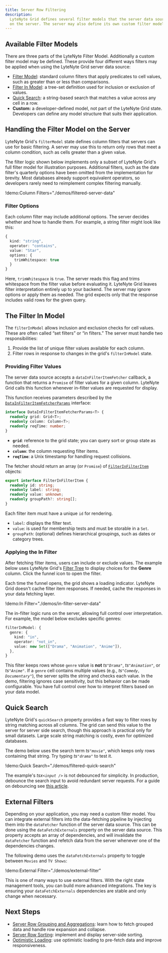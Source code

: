 ```yaml
---
title: Server Row Filtering
description:
  LyteNyte Grid defines several filter models that the server data source can use to filter rows
  on the server. The server may also define its own custom filter model to implement application-specific filtering logic.
---
```


## Available Filter Models

There are three parts of the LyteNyte Filter Model. Additionally a custom filter model may be defined. These
provide four different ways filters may be applied when using the LyteNyte Grid server data source:

- [Filter Model](/docs/reference/filters#filtermodelitem): standard column filters that
  apply predicates to cell values, such as greater than or less than comparisons.
- [Filter In Model](/docs/reference/filters#filterin): a tree-set definition used
  for inclusion or exclusion of values.
- [Quick Search](/docs/filter-quick-filter): a string-based search that matches a value across any cell in a row.
- **Custom:** a developer-defined model, not part of the LyteNyte Grid state.
  Developers can define any model structure that suits their application.

## Handling the Filter Model on the Server

LyteNyte Grid's `filterModel` state defines column filters that servers can use for basic filtering.
A server may use this to return only rows that meet a column condition, such as cells greater than a given value.

<Callout type="warn">

The filter logic shown below implements only a subset of LyteNyte Grid's full filter model for
illustration purposes. Additional filters, such as the date filter's quarterly options have been omitted from the
implementation for brevity. Most databases already support equivalent operators, so developers rarely
need to reimplement complex filtering manually.

</Callout>

!demo:Column Filters="./demos/filtered-server-data"

### Filter Options

Each column filter may include additional options. The server decides whether and how to handle them.
For example, a string filter might look like this:

```ts
{
  kind: "string",
  operator: "contains",
  value: "Star",
  options: {
    trimWhitespace: true
  }
}
```

Here, `trimWhitespace` is `true`. The server reads this flag and trims whitespace from the
filter value before evaluating it. LyteNyte Grid leaves filter interpretation entirely up to
your backend. The server may ignore options or apply them as needed.
The grid expects only that the response includes valid rows for the given query.

## The Filter In Model

The `filterInModel` allows inclusion and exclusion checks for cell values.
These are often called “set filters” or “in filters.” The server must handle two responsibilities:

1. Provide the list of unique filter values available for each column.
2. Filter rows in response to changes in the grid's `filterInModel` state.

### Providing Filter Values

The server data source accepts a `dataInFilterItemFetcher` callback, a function that
returns a `Promise` of filter values for a given column.
LyteNyte Grid calls this function whenever in-filter values are requested for display.

This function receives parameters described by the
[`DataInFilterItemFetcherParams`](/docs/reference/row-data-source#datainfilteritemfetcherparams) interface:

```ts
interface DataInFilterItemFetcherParams<T> {
  readonly grid: Grid<T>;
  readonly column: Column<T>;
  readonly reqTime: number;
}
```

- **`grid`**: reference to the grid state; you can query sort or group state as needed.
- **`column`**: the column requesting filter items.
- **`reqTime`**: a Unix timestamp for handling request collisions.

The fetcher should return an array (or `Promise`) of [`FilterInFilterItem`](/docs/reference/filters#filterinfilteritem) objects:

```ts
export interface FilterInFilterItem {
  readonly id: string;
  readonly label: string;
  readonly value: unknown;
  readonly groupPath?: string[];
}
```

Each filter item must have a unique `id` for rendering.

- `label`: displays the filter text.
- `value`: is used for membership tests and must be storable in a `Set`.
- `groupPath`: (optional) defines hierarchical groupings, such as dates or category trees.

### Applying the In Filter

After fetching filter items, users can include or exclude values.
The example below uses LyteNyte Grid's [Filter Tree](/docs/component-filter-tree)
to display choices for the **Genre** column. Click the funnel icon to open the filter.

<Callout>

Each time the funnel opens, the grid shows a loading indicator. LyteNyte Grid doesn't cache filter
item responses. If needed, cache the responses in your data fetching layer.

</Callout>

!demo:In Filter="./demos/in-filter-server-data"

The in-filter logic runs on the server, allowing full control over interpretation.
For example, the model below excludes specific genres:

```ts
filterInModel: {
  genre: {
    kind: "in",
    operator: "not_in",
    value: new Set(["Drama", "Animation", "Anime"]),
  },
}
```

This filter keeps rows whose `genre` value is **not** _ts`"Drama"`_, _ts`"Animation"`_, or _ts`"Anime"`_.
If a `genre` cell contains multiple values (e.g., _ts`"Comedy, Documentary"`_), the server splits the string and checks each value.
In the demo, filtering ignores case sensitivity, but this behavior can be made configurable.
You have full control over how to interpret filters based on your data model.

## Quick Search

LyteNyte Grid's `quickSearch` property provides a fast way to filter rows by string matching across all columns.
The grid can send this value to the server for server side search, though this approach is practical only for small datasets.
Large scale string matching is costly, even for optimized databases.

The demo below uses the search term _ts`"movie"`_, which keeps only rows containing that string. Try typing _ts`"drama"`_ to test it.

!demo:Quick Search="./demos/filtered-quick-search"

<Callout type="warn">

The example's _tsx`<input />`_ is not debounced for simplicity. In production, debounce
the search input to avoid redundant server requests. For a guide on debouncing
see [this article](https://dev.to/manishkc104/debounce-input-in-react-3726).

</Callout>

## External Filters

Depending on your application, you may need a custom filter model.
You can integrate external filters into the data-fetching pipeline by injecting them into the `dataFetcher` function of
the server data source. This can be done using the `dataFetchExternals` property on the server data source.
This property accepts an array of dependencies, and will invalidate the `dataFetcher` function and refetch
data from the server whenever one of the dependencies changes.

The following demo uses the `dataFetchExternals` property to toggle between `Movies` and `TV Shows`:

!demo:External Filter="./demos/external-filter"

This is one of many ways to use external filters. With the right state
management tools, you can build more advanced integrations. The key is ensuring your `dataFetchExternals`
dependencies are stable and only change when necessary.

## Next Steps

- [Server Row Grouping and Aggregations](/docs/server-data-loading-row-grouping-and-aggregation): learn how
  to fetch grouped data and handle row expansion and collapse.
- [Server Row Sorting](/docs/server-data-loading-row-sorting): implement and display server-side sorting.
- [Optimistic Loading](/docs/server-data-loading-optimistic-loading): use optimistic loading
  to pre-fetch data and improve responsiveness.
